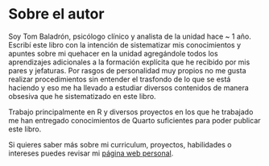 # Sobre el autor {.unnumbered}

Soy Tom Baladrón, psicólogo clínico y analista de la unidad hace \~ 1 año. Escribí este libro con la intención de sistematizar mis conocimientos y apuntes sobre mi quehacer en la unidad agregándole todos los aprendizajes adicionales a la formación explícita que he recibido por mis pares y jefaturas. Por rasgos de personalidad muy propios no me gusta realizar procedimientos sin entender el trasfondo de lo que se está haciendo y eso me ha llevado a estudiar diversos contenidos de manera obsesiva que he sistematizado en este libro.

Trabajo principalmente en R y diversos proyectos en los que he trabajado me han entregado conocimientos de Quarto suficientes para poder publicar este libro.

Si quieres saber más sobre mi curriculum, proyectos, habilidades o intereses puedes revisar mi [página web personal](https://psynguin.github.io/).
